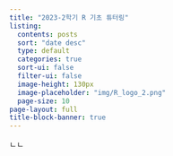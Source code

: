 ```yaml
---
title: "2023-2학기 R 기초 튜터링"
listing:
  contents: posts
  sort: "date desc"
  type: default
  categories: true
  sort-ui: false
  filter-ui: false
  image-height: 130px
  image-placeholder: "img/R_logo_2.png"
  page-size: 10
page-layout: full
title-block-banner: true
---
```


ㄴㄴ

